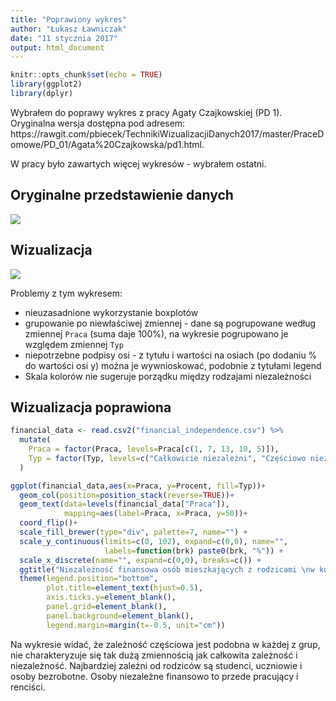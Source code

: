 ```yaml
---
title: "Poprawiony wykres"
author: "Łukasz Ławniczak"
date: "11 stycznia 2017"
output: html_document
---
```


```r
knitr::opts_chunk$set(echo = TRUE)
library(ggplot2)
library(dplyr)
```

Wybrałem do poprawy wykres z pracy Agaty Czajkowskiej (PD 1). Oryginalna wersja dostępna pod adresem: https://rawgit.com/pbiecek/TechnikiWizualizacjiDanych2017/master/PraceDomowe/PD_01/Agata%20Czajkowska/pd1.html. 

W pracy było zawartych więcej wykresów - wybrałem ostatni.

## Oryginalne przedstawienie danych

![](financial_dependence.png)

## Wizualizacja

![](oryginal.png)

Problemy z tym wykresem:

* nieuzasadnione wykorzystanie boxplotów
* grupowanie po niewłaściwej zmiennej - dane są pogrupowane według zmiennej `Praca` (suma daje 100%), na wykresie pogrupowano je względem zmiennej `Typ`
* niepotrzebne podpisy osi - z tytułu i wartości na osiach (po dodaniu % do wartości osi y) można je wywnioskować, podobnie z tytułami legend
* Skala kolorów nie sugeruje porządku między rodzajami niezależności

## Wizualizacja poprawiona

```r
financial_data <- read.csv2("financial_independence.csv") %>%
  mutate(
    Praca = factor(Praca, levels=Praca[c(1, 7, 13, 10, 5)]),
    Typ = factor(Typ, levels=c("Całkowicie niezależni", "Częściowo niezależni", "Całkowicie zależni"))
  )

ggplot(financial_data,aes(x=Praca, y=Procent, fill=Typ))+
  geom_col(position=position_stack(reverse=TRUE))+
  geom_text(data=levels(financial_data["Praca"]), 
            mapping=aes(label=Praca, x=Praca, y=50))+
  coord_flip()+
  scale_fill_brewer(type="div", palette=7, name="") +
  scale_y_continuous(limits=c(0, 102), expand=c(0,0), name="",
                     labels=function(brk) paste0(brk, "%")) +
  scale_x_discrete(name="", expand=c(0,0), breaks=c()) +
  ggtitle("Niezależność finansowa osób mieszkających z rodzicami \nw kontekście przynależności do grupy społeczno-zawodowej") +
  theme(legend.position="bottom",
        plot.title=element_text(hjust=0.5),
        axis.ticks.y=element_blank(),
        panel.grid=element_blank(),
        panel.background=element_blank(),
        legend.margin=margin(t=-0.5, unit="cm"))
```
Na wykresie widać, że zależność częściowa jest podobna w każdej z grup, nie charakteryzuje się tak dużą zmiennością jak całkowita zależność i niezależność. Najbardziej zależni od rodziców są studenci, uczniowie i osoby bezrobotne. Osoby niezależne finansowo to przede pracujący i renciści.
